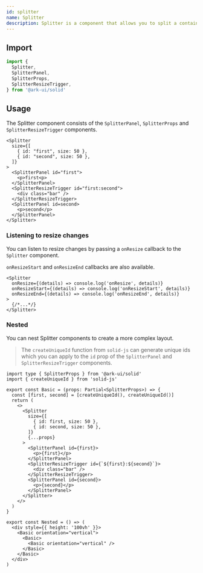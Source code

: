 ```yaml
---
id: splitter
name: Splitter
description: Splitter is a component that allows you to split a container into two or more resizable sections.
---
```


## Import

```ts
import {
  Splitter,
  SplitterPanel,
  SplitterProps,
  SplitterResizeTrigger,
} from '@ark-ui/solid'
```

## Usage

The Splitter component consists of the `SplitterPanel`, `SplitterProps` and
`SplitterResizeTrigger` components.

```tsx
<Splitter
  size={[
    { id: "first", size: 50 },
    { id: "second", size: 50 },
  ]}
>
  <SplitterPanel id="first">
    <p>first<p>
  </SplitterPanel>
  <SplitterResizeTrigger id="first:second">
    <div class="bar" />
  </SplitterResizeTrigger>
  <SplitterPanel id=second>
    <p>second</p>
  </SplitterPanel>
</Splitter>
```

### Listening to resize changes

You can listen to resize changes by passing a `onResize` callback to the
`Splitter` component.

`onResizeStart` and `onResizeEnd` callbacks are also available.

```tsx
<Splitter
  onResize={(details) => console.log('onResize', details)}
  onResizeStart={(details) => console.log('onResizeStart', details)}
  onResizeEnd={(details) => console.log('onResizeEnd', details)}
>
  {/*...*/}
</Splitter>
```

### Nested

You can nest Splitter components to create a more complex layout.

> The `createUniqueId` function from `solid-js` can generate unique ids which you
> can apply to the `id` prop of the `SplitterPanel` and `SplitterResizeTrigger`
> components.

```tsx
import type { SplitterProps } from '@ark-ui/solid'
import { createUniqueId } from 'solid-js'

export const Basic = (props: Partial<SplitterProps>) => {
  const [first, second] = [createUniqueId(), createUniqueId()]
  return (
    <>
      <Splitter
        size={[
          { id: first, size: 50 },
          { id: second, size: 50 },
        ]}
        {...props}
      >
        <SplitterPanel id={first}>
          <p>{first}</p>
        </SplitterPanel>
        <SplitterResizeTrigger id={`${first}:${second}`}>
          <div class="bar" />
        </SplitterResizeTrigger>
        <SplitterPanel id={second}>
          <p>{second}</p>
        </SplitterPanel>
      </Splitter>
    </>
  )
}

export const Nested = () => (
  <div style={{ height: '100vh' }}>
    <Basic orientation="vertical">
      <Basic>
        <Basic orientation="vertical" />
      </Basic>
    </Basic>
  </div>
)
```
